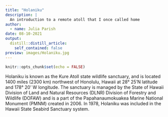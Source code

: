 ```yaml
---
title: "Holaniku"
description: |
  An introduction to a remote atoll that I once called home
author:
  - name: Julia Parish
date: 08-10-2021
output:
  distill::distill_article:
    self_contained: false
preview: images/Holaniku.jpg
---
```



```r
knitr::opts_chunk$set(echo = FALSE)
```

Holaniku is known as the Kure Atoll state wildlife sanctuary, and is located 1400 miles (2300 km) northwest of Honolulu, Hawaii at 28° 25’N latitude and 178° 20’ W longitude. The sanctuary is managed by the State of Hawaii Division of Land and Natural Resources (DLNR) Division of Forestry and Wildlife (DOFAW) and is a part of the Papahanaumokuakea Marine National Monument (PMNM) created in 2006. In 1978, Holaniku was included in the Hawaii State Seabird Sanctuary system. 




